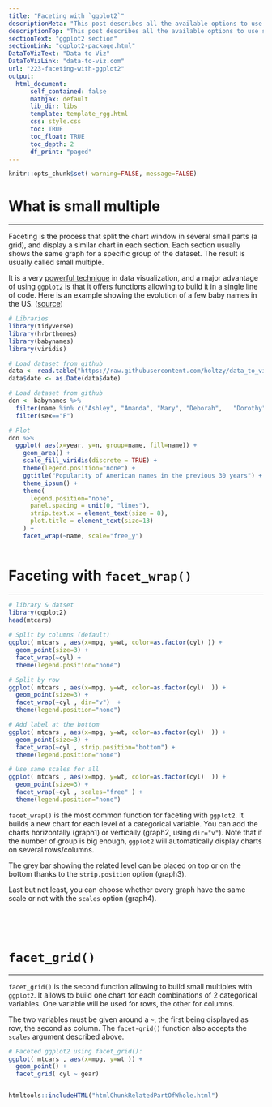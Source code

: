 ```yaml
---
title: "Faceting with `ggplot2`"
descriptionMeta: "This post describes all the available options to use small multiples with R and ggplot2. it shows how to efficiently split the chart window by row, column or both to show every group of the dataset separately."
descriptionTop: "This post describes all the available options to use small multiples with R and ggplot2. it shows how to efficiently split the chart window by row, column or both to show every group of the dataset separately."
sectionText: "ggplot2 section"
sectionLink: "ggplot2-package.html"
DataToVizText: "Data to Viz"
DataToVizLink: "data-to-viz.com"
url: "223-faceting-with-ggplot2"
output:
  html_document:
      self_contained: false    
      mathjax: default
      lib_dir: libs
      template: template_rgg.html
      css: style.css
      toc: TRUE
      toc_float: TRUE
      toc_depth: 2
      df_print: "paged"
---
```



```r
knitr::opts_chunk$set( warning=FALSE, message=FALSE)
```

<div class="container">



# What is small multiple
***

<div class = "row">

<div class = "col-md-6  col-sm-12 align-self-center">

Faceting is the process that split the chart window in several small parts (a grid), and display a similar chart in each section. Each section usually shows the same graph for a specific group of the dataset. The result is usually called small multiple.

It is a very [powerful technique](https://www.data-to-viz.com/graph/area.html) in data visualization, and a major advantage of using `ggplot2` is that it offers functions allowing to build it in a single line of code. Here is an example showing the evolution of a few baby names in the US. ([source](https://www.data-to-viz.com/graph/area.html))
</div>


<div class = "col-md-6  col-sm-12">

```r
# Libraries
library(tidyverse)
library(hrbrthemes)
library(babynames)
library(viridis)

# Load dataset from github
data <- read.table("https://raw.githubusercontent.com/holtzy/data_to_viz/master/Example_dataset/3_TwoNumOrdered.csv", header=T)
data$date <- as.Date(data$date)

# Load dataset from github
don <- babynames %>% 
  filter(name %in% c("Ashley", "Amanda", "Mary", "Deborah",   "Dorothy", "Betty", "Helen", "Jennifer", "Shirley")) %>%
  filter(sex=="F")

# Plot
don %>%
  ggplot( aes(x=year, y=n, group=name, fill=name)) +
    geom_area() +
    scale_fill_viridis(discrete = TRUE) +
    theme(legend.position="none") +
    ggtitle("Popularity of American names in the previous 30 years") +
    theme_ipsum() +
    theme(
      legend.position="none",
      panel.spacing = unit(0, "lines"),
      strip.text.x = element_text(size = 8),
      plot.title = element_text(size=13)
    ) +
    facet_wrap(~name, scale="free_y")
```
</div>

</div>



```r
```
















# Faceting with `facet_wrap()`
***

<div class = "row">

<div class = "col-md-6  col-sm-12 ">

```r
# library & datset
library(ggplot2)
head(mtcars)
 
# Split by columns (default)
ggplot( mtcars , aes(x=mpg, y=wt, color=as.factor(cyl) )) + 
  geom_point(size=3) +  
  facet_wrap(~cyl) +
  theme(legend.position="none")
```

</div>

<div class = "col-md-6  col-sm-12">

```r
# Split by row
ggplot( mtcars , aes(x=mpg, y=wt, color=as.factor(cyl)  )) + 
  geom_point(size=3) +  
  facet_wrap(~cyl , dir="v")  +
  theme(legend.position="none")
```

</div>


<div class = "col-md-6  col-sm-12">

```r
# Add label at the bottom
ggplot( mtcars , aes(x=mpg, y=wt, color=as.factor(cyl)  )) + 
  geom_point(size=3) +  
  facet_wrap(~cyl , strip.position="bottom") +
  theme(legend.position="none")
```

</div>


<div class = "col-md-6  col-sm-12">

```r
# Use same scales for all
ggplot( mtcars , aes(x=mpg, y=wt, color=as.factor(cyl)  )) + 
  geom_point(size=3) +  
  facet_wrap(~cyl , scales="free" ) +
  theme(legend.position="none")
```

</div>
</div>



`facet_wrap()` is the most common function for faceting with `ggplot2`. It builds a new chart for each level of a categorical variable. You can add the charts horizontally (graph1) or vertically (graph2, using `dir="v"`). Note that if the number of group is big enough, `ggplot2` will automatically display charts on several rows/columns.

The grey bar showing the related level can be placed on top or on the bottom thanks to the `strip.position` option (graph3). 

Last but not least, you can choose whether every graph have the same scale or not with the `scales` option (graph4).




```r
```
```r
```
```r
```
```r
```




















# `facet_grid()`
***

<div class = "row">

<div class = "col-md-6  col-sm-12 align-self-center">

`facet_grid()` is the second function allowing to build small multiples with `ggplot2`. It allows to build one chart for each combinations of 2 categorical variables. One variable will be used for rows, the other for columns.

The two variables must be given around a `~`, the first being displayed as row, the second as column. The `facet-grid()` function also accepts the `scales` argument described above.



</div>


<div class = "col-md-6  col-sm-12">

```r
# Faceted ggplot2 using facet_grid():
ggplot( mtcars , aes(x=mpg, y=wt )) + 
  geom_point() +
  facet_grid( cyl ~ gear)
```
</div>

</div>



```r
```









<!-- Close container -->
</div>




```r
htmltools::includeHTML("htmlChunkRelatedPartOfWhole.html")
```
